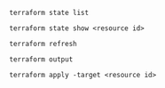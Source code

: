 

```
terraform state list
```

```
terraform state show <resource id>
```

```
terraform refresh
```

```
terraform output
```

```
terraform apply -target <resource id>
```
